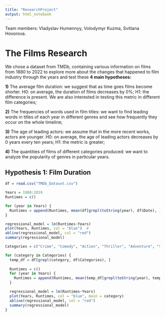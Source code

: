 ```yaml
---
title: "ResearchProject"
output: html_notebook
---
```


Team members: Vladyslav Humennyy, Volodymyr Kuzma, Svitlana Hovorova.

# The Films Research

We chose a dataset from TMDb, containing various information on films from 1880 to 2022 to explore more about the changes that happened to film industry through the years and test these **4 main hypotheses:**

**1)** The average film duration: we suggest that as time goes films become shorter. H0: on average, the duration of films decreases by 0%; H1: the difference is present. We are also interested in testing this metric in different film categories;

**2)** The frequencies of words used in film titles: we want to find leading words in titles of each year in different genres and see how frequently they occur on the whole timeline;

**3)** The age of leading actors: we assume that in the more recent works, actors are younger. H0: on average, the age of leading actors decreases by 0 years every ten years; H1: the metric is greater;

**4)** The quantities of films of different categories produced: we want to analyze the popularity of genres in particular years.


## Hypothesis 1: Film Duration
```r
df = read.csv("TMDb_Dataset.csv")
```

```r
Years = 1980:2019
Runtimes = c()

for (year in Years) {
  Runtimes = append(Runtimes, mean(df[grepl(toString(year), df$Date), ]$Runtime))
}

regressional_model = lm(Runtimes~Years)
plot(Years, Runtimes, col = "blue")  #
abline(regressional_model, col = "red")
summary(regressional_model)
```
```r
Categories = c("Crime", "Comedy", "Action", "Thriller", "Adventure", "Science Fiction", "Drama", "Romance")

for (category in Categories) {
  temp_df = df[grepl(category, df$Categories), ]
  
  Runtimes = c()
  for (year in Years) {
    Runtimes = append(Runtimes, mean(temp_df[grepl(toString(year), temp_df$Date), ]$Runtime))
  }

  regressional_model = lm(Runtimes~Years)
  plot(Years, Runtimes, col = "blue", main = category)
  abline(regressional_model, col = "red")
  summary(regressional_model)
}
```

